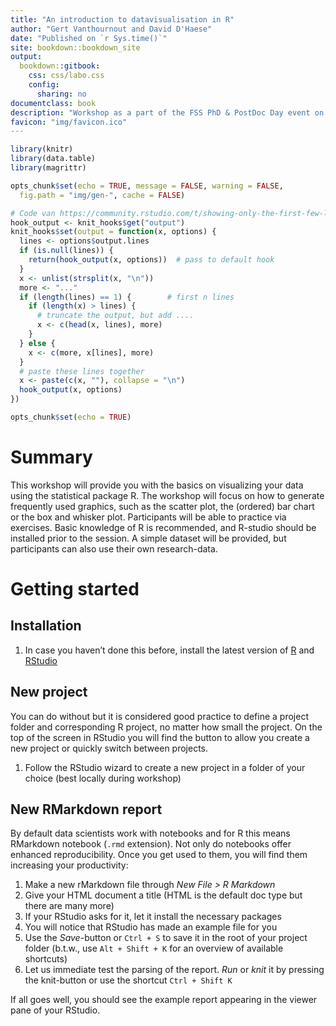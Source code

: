 ---
title: "An introduction to datavisualisation in R"
author: "Gert Vanthournout and David D'Haese"
date: "Published on `r Sys.time()`"
site: bookdown::bookdown_site
output:
  bookdown::gitbook:
    css: css/labo.css
    config:
      sharing: no
documentclass: book
description: "Workshop as a part of the FSS PhD & PostDoc Day event on March 18 2021"
favicon: "img/favicon.ico"
---

```{r setup, include=FALSE}
library(knitr)
library(data.table)
library(magrittr)

opts_chunk$set(echo = TRUE, message = FALSE, warning = FALSE,
  fig.path = "img/gen-", cache = FALSE)

# Code van https://community.rstudio.com/t/showing-only-the-first-few-lines-of-the-results-of-a-code-chunk/6963/2
hook_output <- knit_hooks$get("output")
knit_hooks$set(output = function(x, options) {
  lines <- options$output.lines
  if (is.null(lines)) {
    return(hook_output(x, options))  # pass to default hook
  }
  x <- unlist(strsplit(x, "\n"))
  more <- "..."
  if (length(lines) == 1) {        # first n lines
    if (length(x) > lines) {
      # truncate the output, but add ....
      x <- c(head(x, lines), more)
    }
  } else {
    x <- c(more, x[lines], more)
  }
  # paste these lines together
  x <- paste(c(x, ""), collapse = "\n")
  hook_output(x, options)
})

opts_chunk$set(echo = TRUE)
```

# Summary {-}

This workshop will provide you with the basics on visualizing your data using the statistical package R. The workshop will focus on how to generate frequently used graphics, such as the scatter plot, the (ordered) bar chart or the box and whisker plot. Participants will be able to practice via exercises. Basic knowledge of R is recommended, and R-studio should be installed prior to the session. A simple dataset will be provided, but participants can also use their own research-data. 

# Getting started {-}

## Installation {-}

1. In case you haven't done this before, install the latest version of [R](https://cran.r-project.org/bin/windows/base/) and [RStudio](https://rstudio.com/products/rstudio/download/)

## New project {-}

You can do without but it is considered good practice to define a project folder and corresponding R project, no matter how small the project. On the top of the screen in RStudio you will find the button to allow you create a new project or quickly switch between projects.

1. Follow the RStudio wizard to create a new project in a folder of your choice (best locally during workshop)

## New RMarkdown report {-}

By default data scientists work with notebooks and for R this means RMarkdown notebook (`.rmd` extension). Not only do notebooks offer enhanced reproducibility. Once you get used to them, you will find them increasing your productivity:

1. Make a new rMarkdown file through _New File > R Markdown_
2. Give your HTML document a title (HTML is the default doc type but there are many more)
3. If your RStudio asks for it, let it install the necessary packages
4. You will notice that RStudio has made an example file for you
5. Use the _Save_-button or `Ctrl + S` to save it in the root of your project folder (b.t.w., use `Alt + Shift + K` for an overview of available shortcuts)
6. Let us immediate test the parsing of the report.  _Run_ or _knit_ it by pressing the knit-button or use the shortcut  `Ctrl + Shift K`

If all goes well, you should see the example report appearing in the viewer pane of your RStudio.

